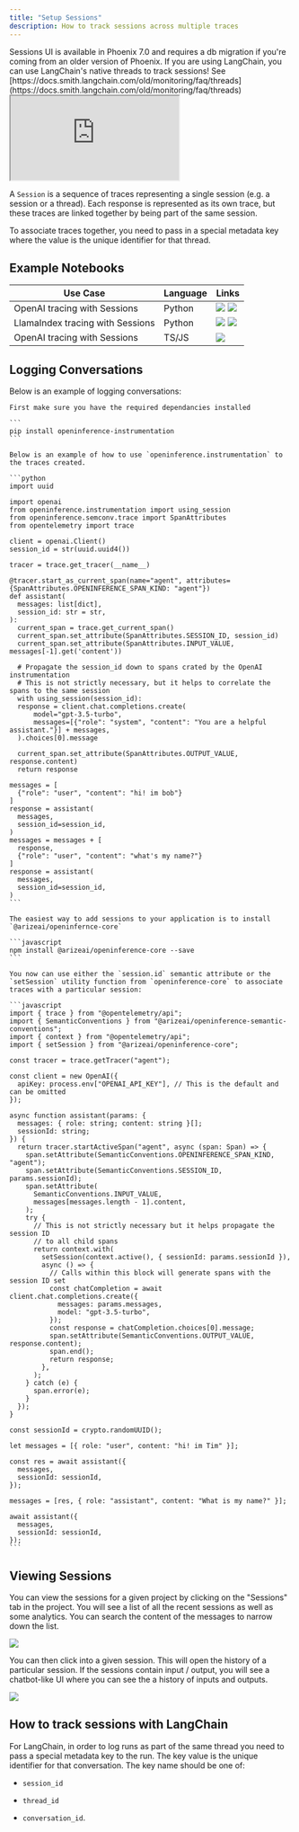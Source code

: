 ```yaml
---
title: "Setup Sessions"
description: How to track sessions across multiple traces
---
```


<Check>
Sessions UI is available in Phoenix 7.0 and requires a db migration if you're coming from an older version of Phoenix.

</Check>

<Info>
If you are using LangChain, you can use LangChain's native threads to track sessions! See [https://docs.smith.langchain.com/old/monitoring/faq/threads](https://docs.smith.langchain.com/old/monitoring/faq/threads)

</Info>

<Frame caption="Evals in the Phoenix UI">
  <iframe src="https://cdn.iframe.ly/NJZJ9td" allowFullScreen width={1000} height={400} allow="encrypted-media *;"></iframe>
</Frame>

A `Session` is a sequence of traces representing a single session (e.g. a session or a thread). Each response is represented as its own trace, but these traces are linked together by being part of the same session.

To associate traces together, you need to pass in a special metadata key where the value is the unique identifier for that thread.

## Example Notebooks


| Use Case                         | Language | Links                                                                                                                                                                                                                                                                                                                                                                                                                  |
| -------------------------------- | -------- | ---------------------------------------------------------------------------------------------------------------------------------------------------------------------------------------------------------------------------------------------------------------------------------------------------------------------------------------------------------------------------------------------------------------------- |
| OpenAI tracing with Sessions     | Python   | [<img src="https://storage.googleapis.com/arize-phoenix-assets/assets/images/phoenix-docs-images/213b0a4a-v1.svg"/>](https://colab.research.google.com/github/Arize-ai/phoenix/blob/main/tutorials/tracing/openai_sessions_tutorial.ipynb) [<img src="https://storage.googleapis.com/arize-phoenix-assets/assets/images/phoenix-docs-images/a1e76274-v1.svg"/>](https://github.com/Arize-ai/phoenix/blob/main/tutorials/tracing/openai_sessions_tutorial.ipynb)                  |
| LlamaIndex tracing with Sessions | Python   | [<img src="https://storage.googleapis.com/arize-phoenix-assets/assets/images/phoenix-docs-images/213b0a4a-v1.svg" />](https://github.com/Arize-ai/phoenix/blob/main/tutorials/tracing/openai_sessions_tutorial.ipynb) [<img src="https://storage.googleapis.com/arize-phoenix-assets/assets/images/phoenix-docs-images/a1e76274-v1.svg" />](https://colab.research.google.com/github/Arize-ai/phoenix/blob/main/tutorials/tracing/project_sessions_llama_index_query_engine.ipynb) |
| OpenAI tracing with Sessions     | TS/JS    | [<img src="https://storage.googleapis.com/arize-phoenix-assets/assets/images/phoenix-docs-images/a1e76274-v1.svg" />](https://github.com/Arize-ai/phoenix/blob/main/js/examples/notebooks/tracing_openai_sessions_tutorial.ipynb)                                                                                                                                                                                                                    |


## Logging Conversations

Below is an example of logging conversations:

<Tabs>

  <Tab title="Python">

    First make sure you have the required dependancies installed

    ```
    pip install openinference-instrumentation
    ```

    Below is an example of how to use `openinference.instrumentation` to the traces created.

    ```python
    import uuid

    import openai
    from openinference.instrumentation import using_session
    from openinference.semconv.trace import SpanAttributes
    from opentelemetry import trace

    client = openai.Client()
    session_id = str(uuid.uuid4())

    tracer = trace.get_tracer(__name__)

    @tracer.start_as_current_span(name="agent", attributes={SpanAttributes.OPENINFERENCE_SPAN_KIND: "agent"})
    def assistant(
      messages: list[dict],
      session_id: str = str,
    ):
      current_span = trace.get_current_span()
      current_span.set_attribute(SpanAttributes.SESSION_ID, session_id)
      current_span.set_attribute(SpanAttributes.INPUT_VALUE, messages[-1].get('content'))

      # Propagate the session_id down to spans crated by the OpenAI instrumentation
      # This is not strictly necessary, but it helps to correlate the spans to the same session
      with using_session(session_id):
      response = client.chat.completions.create(
          model="gpt-3.5-turbo",
          messages=[{"role": "system", "content": "You are a helpful assistant."}] + messages,
      ).choices[0].message

      current_span.set_attribute(SpanAttributes.OUTPUT_VALUE, response.content)
      return response

    messages = [
      {"role": "user", "content": "hi! im bob"}
    ]
    response = assistant(
      messages,
      session_id=session_id,
    )
    messages = messages + [
      response,
      {"role": "user", "content": "what's my name?"}
    ]
    response = assistant(
      messages,
      session_id=session_id,
    )
    ```

  </Tab> 

  <Tab title="TypeScript">

    The easiest way to add sessions to your application is to install `@arizeai/openinfernce-core`

    ```javascript
    npm install @arizeai/openinference-core --save
    ```

    You now can use either the `session.id` semantic attribute or the `setSession` utility function from `openinference-core` to associate traces with a particular session:

    ```javascript
    import { trace } from "@opentelemetry/api";
    import { SemanticConventions } from "@arizeai/openinference-semantic-conventions";
    import { context } from "@opentelemetry/api";
    import { setSession } from "@arizeai/openinference-core";

    const tracer = trace.getTracer("agent");

    const client = new OpenAI({
      apiKey: process.env["OPENAI_API_KEY"], // This is the default and can be omitted
    });

    async function assistant(params: {
      messages: { role: string; content: string }[];
      sessionId: string;
    }) {
      return tracer.startActiveSpan("agent", async (span: Span) => {
        span.setAttribute(SemanticConventions.OPENINFERENCE_SPAN_KIND, "agent");
        span.setAttribute(SemanticConventions.SESSION_ID, params.sessionId);
        span.setAttribute(
          SemanticConventions.INPUT_VALUE,
          messages[messages.length - 1].content,
        );
        try {
          // This is not strictly necessary but it helps propagate the session ID
          // to all child spans
          return context.with(
            setSession(context.active(), { sessionId: params.sessionId }),
            async () => {
              // Calls within this block will generate spans with the session ID set
              const chatCompletion = await client.chat.completions.create({
                messages: params.messages,
                model: "gpt-3.5-turbo",
              });
              const response = chatCompletion.choices[0].message;
              span.setAttribute(SemanticConventions.OUTPUT_VALUE, response.content);
              span.end();
              return response;
            },
          );
        } catch (e) {
          span.error(e);
        }
      });
    }

    const sessionId = crypto.randomUUID();

    let messages = [{ role: "user", content: "hi! im Tim" }];

    const res = await assistant({
      messages,
      sessionId: sessionId,
    });

    messages = [res, { role: "assistant", content: "What is my name?" }];

    await assistant({
      messages,
      sessionId: sessionId,
    });
    ```
    
  </Tab>

</Tabs>

## Viewing Sessions

You can view the sessions for a given project by clicking on the "Sessions" tab in the project. You will see a list of all the recent sessions as well as some analytics. You can search the content of the messages to narrow down the list.

<Frame caption="View all the sessions under a project">
  <img src="https://storage.googleapis.com/arize-phoenix-assets/assets/images/phoenix-docs-images/ca93711f-image.jpeg" />
</Frame>

You can then click into a given session. This will open the history of a particular session. If the sessions contain input / output, you will see a chatbot-like UI where you can see the a history of inputs and outputs.

<Frame caption="Session details view">
  <img src="https://storage.googleapis.com/arize-phoenix-assets/assets/images/phoenix-docs-images/8afa6160-image.jpeg" />
</Frame>

## How to track sessions with LangChain

For LangChain, in order to log runs as part of the same thread you need to pass a special metadata key to the run. The key value is the unique identifier for that conversation. The key name should be one of:

* `session_id`

* `thread_id`

* `conversation_id`.


